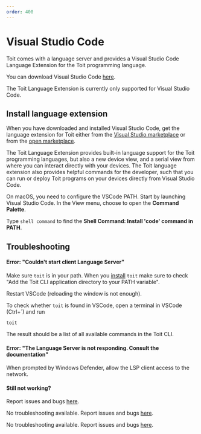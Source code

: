 ```yaml
---
order: 400
---
```


# Visual Studio Code

Toit comes with a language server and provides a Visual Studio Code Language Extension for the Toit programming language.

You can download Visual Studio Code [here](https://code.visualstudio.com/Download).

The Toit Language Extension is currently only supported for Visual Studio Code.

## Install language extension

When you have downloaded and installed Visual Studio Code, get the language extension for Toit either from the [Visual Studio marketplace](https://marketplace.visualstudio.com/items?itemName=toit.toit)
or from the [open marketplace](https://open-vsx.org/extension/toit/toit).

The Toit Language Extension provides built-in language support for the Toit programming languages, but also a new device view, and a serial view from where you
can interact directly with your devices. The Toit language extension also provides helpful commands for the developer, such that you can run or deploy Toit programs on
your devices directly from Visual Studio Code.

<Note title="Configure VSCode on macOS">

On macOS, you need to configure the VSCode PATH.
Start by launching Visual Studio Code. In the View menu, choose to open the **Command Palette**.

Type `shell command` to find the **Shell Command: Install 'code' command in PATH**.

</Note>


## Troubleshooting
<Tabs>
<Tab label="Windows">

#### Error: "Couldn't start client Language Server"
Make sure `toit` is in your path. When you [install](../installation) `toit` make sure to check "Add the Toit CLI application directory to your PATH variable".

Restart VSCode (reloading the window is not enough).

To check whether `toit` is found in VSCode, open a terminal in VSCode (Ctrl+`) and run
```shell
toit
```
The result should be a list of all available commands in the Toit CLI.

#### Error: "The Language Server is not responding. Consult the documentation"
When prompted by Windows Defender, allow the LSP client access to the network.

#### Still not working?
Report issues and bugs [here](https://github.com/toitware/ide-tools).

</Tab>

<Tab label="macOS">

No troubleshooting available. Report issues and bugs [here](https://github.com/toitware/ide-tools).

</Tab>

<Tab label="Linux">

No troubleshooting available. Report issues and bugs [here](https://github.com/toitware/ide-tools).

</Tab>
</Tabs>

